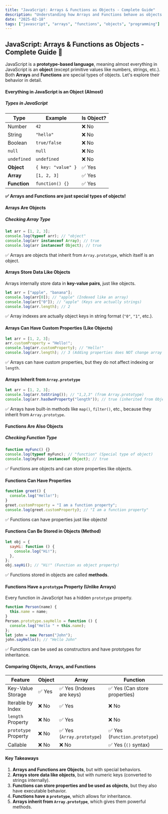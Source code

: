 ```yaml
---
title: "JavaScript: Arrays & Functions as Objects - Complete Guide"
description: "Understanding how Arrays and Functions behave as objects in JavaScript"
date: "2025-02-18"
tags: ["javascript", "arrays", "functions", "objects", "programming"]
---
```


## JavaScript: Arrays & Functions as Objects - Complete Guide 🚀

JavaScript is a **prototype-based language**, meaning almost everything in JavaScript is an **object** (except primitive values like numbers, strings, etc.). Both **Arrays** and **Functions** are special types of objects. Let's explore their behavior in detail.

#### Everything in JavaScript is an Object (Almost)

##### Types in JavaScript

| Type         | Example            | Is Object? |
| ------------ | ------------------ | ---------- |
| Number       | `42`               | ❌ No      |
| String       | `"hello"`          | ❌ No      |
| Boolean      | `true/false`       | ❌ No      |
| `null`       | `null`             | ❌ No      |
| `undefined`  | `undefined`        | ❌ No      |
| **Object**   | `{ key: "value" }` | ✅ Yes     |
| **Array**    | `[1, 2, 3]`        | ✅ Yes     |
| **Function** | `function() {}`    | ✅ Yes     |

**✅ Arrays and Functions are just special types of objects!**

#### Arrays Are Objects

##### Checking Array Type

```javascript
let arr = [1, 2, 3];
console.log(typeof arr); // "object"
console.log(arr instanceof Array); // true
console.log(arr instanceof Object); // true
```

✅ Arrays are objects that inherit from `Array.prototype`, which itself is an object.

#### Arrays Store Data Like Objects

Arrays internally store data in **key-value pairs**, just like objects.

```javascript
let arr = ["apple", "banana"];
console.log(arr[0]); // "apple" (Indexed like an array)
console.log(arr["0"]); // "apple" (Keys are actually strings)
console.log(arr.length); // 2
```

✅ Array indexes are actually object keys in string format (`"0"`, `"1"`, etc.).

#### Arrays Can Have Custom Properties (Like Objects)

```javascript
let arr = [1, 2, 3];
arr.customProperty = "Hello!";
console.log(arr.customProperty); // "Hello!"
console.log(arr.length); // 3 (Adding properties does NOT change array length)
```

✅ Arrays can have custom properties, but they do not affect indexing or `length`.

#### Arrays Inherit from `Array.prototype`

```javascript
let arr = [1, 2, 3];
console.log(arr.toString()); // "1,2,3" (from Array.prototype)
console.log(arr.hasOwnProperty("length")); // true (inherited from Object.prototype)
```

✅ Arrays have built-in methods like `map()`, `filter()`, etc., because they inherit from `Array.prototype`.

#### Functions Are Also Objects

##### Checking Function Type

```javascript
function myFunc() {}
console.log(typeof myFunc); // "function" (Special type of object)
console.log(myFunc instanceof Object); // true
```

✅ Functions are objects and can store properties like objects.

#### Functions Can Have Properties

```javascript
function greet() {
  console.log("Hello!");
}
greet.customProperty = "I am a function property";
console.log(greet.customProperty); // "I am a function property"
```

✅ Functions can have properties just like objects!

#### Functions Can Be Stored in Objects (Method)

```javascript
let obj = {
  sayHi: function () {
    console.log("Hi!");
  },
};
obj.sayHi(); // "Hi!" (Function as object property)
```

✅ Functions stored in objects are called **methods**.

#### Functions Have a `prototype` Property (Unlike Arrays)

Every function in JavaScript has a hidden `prototype` property.

```javascript
function Person(name) {
  this.name = name;
}
Person.prototype.sayHello = function () {
  console.log("Hello " + this.name);
};
let john = new Person("John");
john.sayHello(); // "Hello John"
```

✅ Functions can be used as constructors and have prototypes for inheritance.

#### Comparing Objects, Arrays, and Functions

| Feature              | Object | Array                      | Function                      |
| -------------------- | ------ | -------------------------- | ----------------------------- |
| Key-Value Storage    | ✅ Yes | ✅ Yes (Indexes are keys)  | ✅ Yes (Can store properties) |
| Iterable by Index    | ❌ No  | ✅ Yes                     | ❌ No                         |
| `length` Property    | ❌ No  | ✅ Yes                     | ❌ No                         |
| `prototype` Property | ❌ No  | ✅ Yes (`Array.prototype`) | ✅ Yes (`Function.prototype`) |
| Callable             | ❌ No  | ❌ No                      | ✅ Yes (`()` syntax)          |

#### Key Takeaways

1. **Arrays and Functions are Objects**, but with special behaviors.
2. **Arrays store data like objects**, but with numeric keys (converted to strings internally).
3. **Functions can store properties and be used as objects**, but they also have executable behavior.
4. **Functions have a `prototype`**, which allows for inheritance.
5. **Arrays inherit from `Array.prototype`**, which gives them powerful methods.

